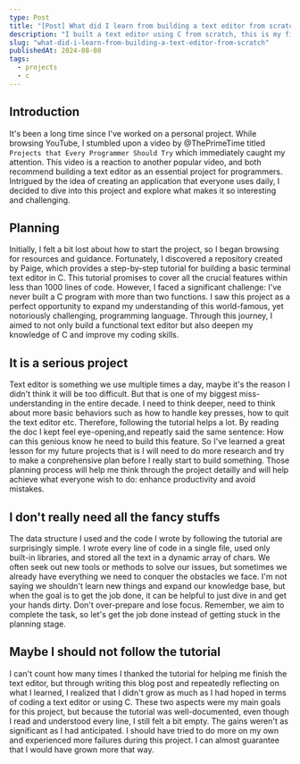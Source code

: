 ```yaml
---
type: Post
title: "[Post] What did I learn from building a text editor from scratch"
description: "I built a text editor using C from scratch, this is my first time building something using C, let's see what I learn from the project"
slug: "what-did-i-learn-from-building-a-text-editor-from-scratch"
publishedAt: 2024-08-08
tags:
  - projects
  - c
---
```


## Introduction
It's been a long time since I've worked on a personal project. While browsing YouTube, I stumbled upon a video by @ThePrimeTime titled `Projects that Every Programmer Should Try` which immediately caught my attention. This video is a reaction to another popular video, and both recommend building a text editor as an essential project for programmers. Intrigued by the idea of creating an application that everyone uses daily, I decided to dive into this project and explore what makes it so interesting and challenging.

## Planning
Initially, I felt a bit lost about how to start the project, so I began browsing for resources and guidance. Fortunately, I discovered a repository created by Paige, which provides a step-by-step tutorial for building a basic terminal text editor in C. This tutorial promises to cover all the crucial features within less than 1000 lines of code. However, I faced a significant challenge: I've never built a C program with more than two functions. I saw this project as a perfect opportunity to expand my understanding of this world-famous, yet notoriously challenging, programming language. Through this journey, I aimed to not only build a functional text editor but also deepen my knowledge of C and improve my coding skills.

## It is a serious project
Text editor is something we use multiple times a day, maybe it's the reason I didn't think it will be too difficult. But that is one of my biggest miss-understanding in the entire decade. I need to think deeper, need to think about more basic behaviors such as how to handle key presses, how to quit the text editor etc. Therefore, following the tutorial helps a lot. By reading the doc I kept feel eye-opening,and repeatly said the same sentence: How can this genious know he need to build this feature. So I've learned a great lesson for my future projects that is I will need to do more research and try to make a conprehensive plan before I really start to build something. Those planning process will help me think through the project detailly and will help achieve what everyone wish to do: enhance productivity and avoid mistakes.

## I don't really need all the fancy stuffs
The data structure I used and the code I wrote by following the tutorial are surprisingly simple. I wrote every line of code in a single file, used only built-in libraries, and stored all the text in a dynamic array of chars. We often seek out new tools or methods to solve our issues, but sometimes we already have everything we need to conquer the obstacles we face. I'm not saying we shouldn't learn new things and expand our knowledge base, but when the goal is to get the job done, it can be helpful to just dive in and get your hands dirty. Don't over-prepare and lose focus. Remember, we aim to complete the task, so let's get the job done instead of getting stuck in the planning stage.

## Maybe I should not follow the tutorial
I can't count how many times I thanked the tutorial for helping me finish the text editor, but through writing this blog post and repeatedly reflecting on what I learned, I realized that I didn't grow as much as I had hoped in terms of coding a text editor or using C. These two aspects were my main goals for this project, but because the tutorial was well-documented, even though I read and understood every line, I still felt a bit empty. The gains weren't as significant as I had anticipated. I should have tried to do more on my own and experienced more failures during this project. I can almost guarantee that I would have grown more that way.
